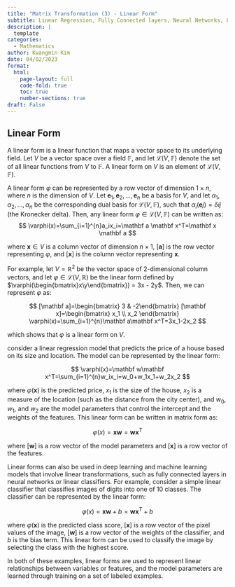 ```yaml
---
title: "Matrix Transformation (3) - Linear Form"
subtitle: Linear Regression, Fully Connected layers, Neural Networks, Linear Classifiers
description: |
  template
categories:
  - Mathematics
author: Kwangmin Kim
date: 04/02/2023
format: 
  html:
    page-layout: full
    code-fold: true
    toc: true
    number-sections: true
draft: False
---
```


## Linear Form

A linear form is a linear function that maps a vector space to its underlying field. Let $V$ be a vector space over a field $\mathbb{F}$, and let $\mathcal{L}(V,\mathbb{F})$ denote the set of all linear functions from $V$ to $\mathbb{F}$. A linear form on $V$ is an element of $\mathcal{L}(V,\mathbb{F})$.

A linear form $\varphi$ can be represented by a row vector of dimension $1\times n$, where $n$ is the dimension of $V$. Let ${\mathbf{e}_1, \mathbf{e}_2, \dots, \mathbf{e}_n}$ be a basis for $V$, and let ${\alpha_1, \alpha_2, \dots, \alpha_n}$ be the corresponding dual basis for $\mathcal{L}(V,\mathbb{F})$, such that $\alpha_i(\mathbf{e}j) = \delta{ij}$ (the Kronecker delta). Then, any linear form $\varphi\in\mathcal{L}(V,\mathbb{F})$ can be written as:
$$
\varphi(x)=\sum_{i=1}^{n}a_ix_i=\mathbf a \mathbf x^T=\mathbf x \mathbf a
$$

where $\mathbf{x}\in V$ is a column vector of dimension $n\times 1$, $[\mathbf{a}]$ is the row vector representing $\varphi$, and $[\mathbf{x}]$ is the column vector representing $\mathbf{x}$.

For example, let $V = \mathbb{R}^2$ be the vector space of 2-dimensional column vectors, and let $\varphi\in\mathcal{L}(V,\mathbb{R})$ be the linear form defined by $\varphi(\begin{bmatrix}x\y\end{bmatrix}) = 3x - 2y$. Then, we can represent $\varphi$ as:

$$
[\mathbf a]=\begin{bmatrix} 3 & -2\end{bmatrix} [\mathbf x]=\begin{bmatrix} x_1 \\ x_2 \end{bmatrix} \varphi(x)=\sum_{i=1}^{n}\mathbf a\mathbf x^T=3x_1-2x_2
$$

which shows that $\varphi$ is a linear form on $V$.

consider a linear regression model that predicts the price of a house based on its size and location. The model can be represented by the linear form:

$$
\varphi(x)=\mathbf w\mathbf x^T=\sum_{i=1}^{n}w_ix_i=w_0+w_1x_1+w_2x_2
$$

where $\varphi(\mathbf{x})$ is the predicted price, $x_1$ is the size of the house, $x_2$ is a measure of the location (such as the distance from the city center), and $w_0$, $w_1$, and $w_2$ are the model parameters that control the intercept and the weights of the features. This linear form can be written in matrix form as:

$$
\varphi(x)=\mathbf x\mathbf w=\mathbf w \mathbf x^T
$$

where $[\mathbf{w}]$ is a row vector of the model parameters and $[\mathbf{x}]$ is a row vector of the features.

Linear forms can also be used in deep learning and machine learning models that involve linear transformations, such as fully connected layers in neural networks or linear classifiers. For example, consider a simple linear classifier that classifies images of digits into one of 10 classes. The classifier can be represented by the linear form:

$$
\varphi(x)=\mathbf x\mathbf w + b =\mathbf w \mathbf x^T +b
$$

where $\varphi(\mathbf{x})$ is the predicted class score, $[\mathbf{x}]$ is a row vector of the pixel values of the image, $[\mathbf{w}]$ is a row vector of the weights of the classifier, and $b$ is the bias term. This linear form can be used to classify the image by selecting the class with the highest score.

In both of these examples, linear forms are used to represent linear relationships between variables or features, and the model parameters are learned through training on a set of labeled examples.